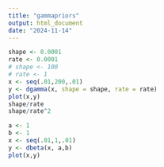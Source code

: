 ```yaml
---
title: "gammapriors"
output: html_document
date: "2024-11-14"
---
```




```r
shape <- 0.0001
rate <- 0.0001
# shape <- 100
# rate <- 1
x <- seq(.01,200,.01)
y <- dgamma(x, shape = shape, rate = rate)
plot(x,y)
shape/rate
shape/rate^2
```

```r
a <- 1
b <- 1
x <- seq(.01,1,.01)
y <- dbeta(x, a,b)
plot(x,y)
```



